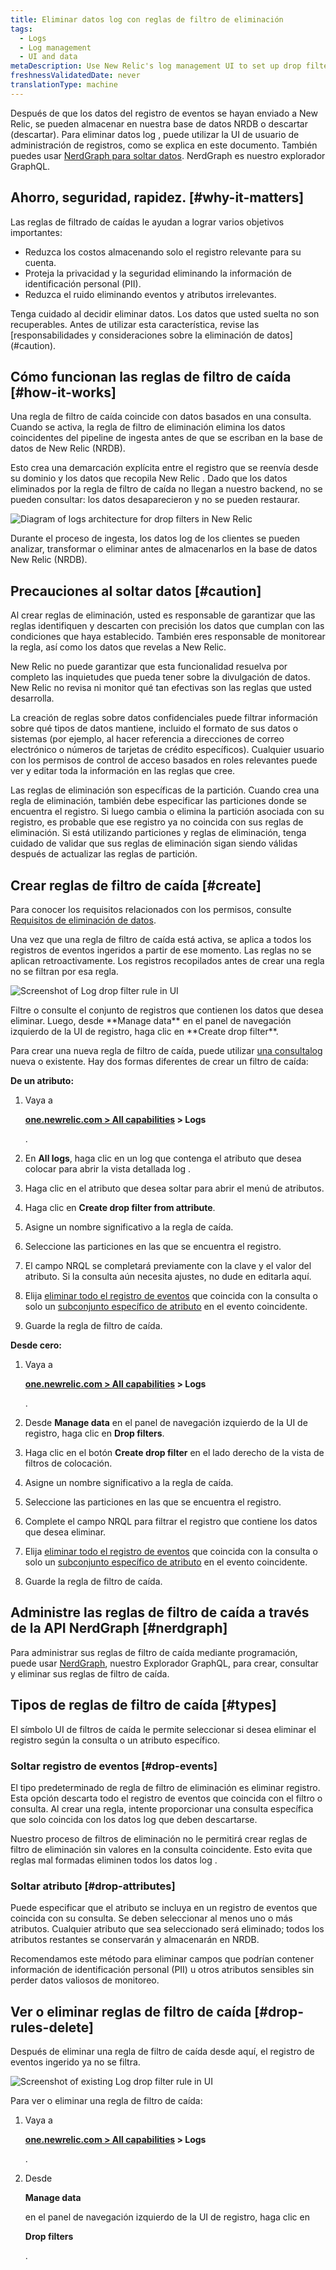 ```yaml
---
title: Eliminar datos log con reglas de filtro de eliminación
tags:
  - Logs
  - Log management
  - UI and data
metaDescription: Use New Relic's log management UI to set up drop filter rules for dropping specific types of log data.
freshnessValidatedDate: never
translationType: machine
---
```





Después de que los datos del registro de eventos se hayan enviado a New Relic, se pueden almacenar en nuestra base de datos NRDB o descartar (descartar). Para eliminar datos log , puede utilizar la UI de usuario de administración de registros, como se explica en este documento. También puedes usar [NerdGraph para soltar datos](/docs/accounts/accounts/data-management/drop-data-using-nerdgraph). NerdGraph es nuestro explorador GraphQL.

## Ahorro, seguridad, rapidez. [#why-it-matters]

Las reglas de filtrado de caídas le ayudan a lograr varios objetivos importantes:

* Reduzca los costos almacenando solo el registro relevante para su cuenta.
* Proteja la privacidad y la seguridad eliminando la información de identificación personal (PII).
* Reduzca el ruido eliminando eventos y atributos irrelevantes.

<Callout variant="caution">
  Tenga cuidado al decidir eliminar datos. Los datos que usted suelta no son recuperables. Antes de utilizar esta característica, revise las [responsabilidades y consideraciones sobre la eliminación de datos](#caution).
</Callout>

## Cómo funcionan las reglas de filtro de caída [#how-it-works]

Una regla de filtro de caída coincide con datos basados en una consulta. Cuando se activa, la regla de filtro de eliminación elimina los datos coincidentes del pipeline de ingesta antes de que se escriban en la base de datos de New Relic (NRDB).

Esto crea una demarcación explícita entre el registro que se reenvía desde su dominio y los datos que recopila New Relic . Dado que los datos eliminados por la regla de filtro de caída no llegan a nuestro backend, no se pueden consultar: los datos desaparecieron y no se pueden restaurar.

<img
  title="Logs architecture for drop filters in New Relic"
  alt="Diagram of logs architecture for drop filters in New Relic"
  src={logsIngestPipeline}
/>

<figcaption>
  Durante el proceso de ingesta, los datos log de los clientes se pueden analizar, transformar o eliminar antes de almacenarlos en la base de datos New Relic (NRDB).
</figcaption>

## Precauciones al soltar datos [#caution]

Al crear reglas de eliminación, usted es responsable de garantizar que las reglas identifiquen y descarten con precisión los datos que cumplan con las condiciones que haya establecido. También eres responsable de monitorear la regla, así como los datos que revelas a New Relic.

New Relic no puede garantizar que esta funcionalidad resuelva por completo las inquietudes que pueda tener sobre la divulgación de datos. New Relic no revisa ni monitor qué tan efectivas son las reglas que usted desarrolla.

La creación de reglas sobre datos confidenciales puede filtrar información sobre qué tipos de datos mantiene, incluido el formato de sus datos o sistemas (por ejemplo, al hacer referencia a direcciones de correo electrónico o números de tarjetas de crédito específicos). Cualquier usuario con los permisos de control de acceso basados en roles relevantes puede ver y editar toda la información en las reglas que cree.

<Callout variant="caution">
  Las reglas de eliminación son específicas de la partición. Cuando crea una regla de eliminación, también debe especificar las particiones donde se encuentra el registro. Si luego cambia o elimina la partición asociada con su registro, es probable que ese registro ya no coincida con sus reglas de eliminación. Si está utilizando particiones y reglas de eliminación, tenga cuidado de validar que sus reglas de eliminación sigan siendo válidas después de actualizar las reglas de partición.
</Callout>

## Crear reglas de filtro de caída [#create]

Para conocer los requisitos relacionados con los permisos, consulte [Requisitos de eliminación de datos](/docs/data-apis/manage-data/drop-data-using-nerdgraph#requirements).

Una vez que una regla de filtro de caída está activa, se aplica a todos los registros de eventos ingeridos a partir de ese momento. Las reglas no se aplican retroactivamente. Los registros recopilados antes de crear una regla no se filtran por esa regla.

<img
  title="Log drop filter rule"
  alt="Screenshot of Log drop filter rule in UI"
  src={logsDropFilterSelection1}
/>

<figcaption>
  Filtre o consulte el conjunto de registros que contienen los datos que desea eliminar. Luego, desde <DoNotTranslate>**Manage data**</DoNotTranslate> en el panel de navegación izquierdo de la UI de registro, haga clic en <DoNotTranslate>**Create drop filter**</DoNotTranslate>.
</figcaption>

Para crear una nueva regla de filtro de caída, puede utilizar [una consultalog ](/docs/logs/new-relic-logs/ui-data/query-syntax-logs)nueva o existente. Hay dos formas diferentes de crear un filtro de caída:

**De un atributo:**

1. Vaya a

   <DoNotTranslate>**[one.newrelic.com > All capabilities](https://one.newrelic.com/all-capabilities) > Logs**</DoNotTranslate>

   .

2. En **All logs**, haga clic en un log que contenga el atributo que desea colocar para abrir la vista detallada log .

3. Haga clic en el atributo que desea soltar para abrir el menú de atributos.

4. Haga clic en **Create drop filter from attribute**.

5. Asigne un nombre significativo a la regla de caída.

6. Seleccione las particiones en las que se encuentra el registro.

7. El campo NRQL se completará previamente con la clave y el valor del atributo. Si la consulta aún necesita ajustes, no dude en editarla aquí.

8. Elija [eliminar todo el registro de eventos](#drop-events) que coincida con la consulta o solo un [subconjunto específico de atributo](#drop-attributes) en el evento coincidente.

9. Guarde la regla de filtro de caída.

**Desde cero:**

1. Vaya a

   <DoNotTranslate>**[one.newrelic.com > All capabilities](https://one.newrelic.com/all-capabilities) > Logs**</DoNotTranslate>

   .

2. Desde **Manage data** en el panel de navegación izquierdo de la UI de registro, haga clic en **Drop filters**.

3. Haga clic en el botón **Create drop filter** en el lado derecho de la vista de filtros de colocación.

4. Asigne un nombre significativo a la regla de caída.

5. Seleccione las particiones en las que se encuentra el registro.

6. Complete el campo NRQL para filtrar el registro que contiene los datos que desea eliminar.

7. Elija [eliminar todo el registro de eventos](#drop-events) que coincida con la consulta o solo un [subconjunto específico de atributo](#drop-attributes) en el evento coincidente.

8. Guarde la regla de filtro de caída.

## Administre las reglas de filtro de caída a través de la API NerdGraph [#nerdgraph]

Para administrar sus reglas de filtro de caída mediante programación, puede usar [NerdGraph](/docs/accounts/accounts/data-management/drop-data-using-nerdgraph), nuestro Explorador GraphQL, para crear, consultar y eliminar sus reglas de filtro de caída.

## Tipos de reglas de filtro de caída [#types]

El símbolo UI de filtros de caída le permite seleccionar si desea eliminar el registro según la consulta o un atributo específico.

### Soltar registro de eventos [#drop-events]

El tipo predeterminado de regla de filtro de eliminación es eliminar registro. Esta opción descarta todo el registro de eventos que coincida con el filtro o consulta. Al crear una regla, intente proporcionar una consulta específica que solo coincida con los datos log que deben descartarse.

Nuestro proceso de filtros de eliminación no le permitirá crear reglas de filtro de eliminación sin valores en la consulta coincidente. Esto evita que reglas mal formadas eliminen todos los datos log .

### Soltar atributo [#drop-attributes]

Puede especificar que el atributo se incluya en un registro de eventos que coincida con su consulta. Se deben seleccionar al menos uno o más atributos. Cualquier atributo que sea seleccionado será eliminado; todos los atributos restantes se conservarán y almacenarán en NRDB.

<Callout variant="tip">
  Recomendamos este método para eliminar campos que podrían contener información de identificación personal (PII) u otros atributos sensibles sin perder datos valiosos de monitoreo.
</Callout>

## Ver o eliminar reglas de filtro de caída [#drop-rules-delete]

Después de eliminar una regla de filtro de caída desde aquí, el registro de eventos ingerido ya no se filtra.

<img
  title="Log drop filter rule"
  alt="Screenshot of existing Log drop filter rule in UI"
  src={logsDropFilterView}
/>

Para ver o eliminar una regla de filtro de caída:

1. Vaya a

   <DoNotTranslate>**[one.newrelic.com > All capabilities](https://one.newrelic.com/all-capabilities) > Logs**</DoNotTranslate>

   .

2. Desde

   <DoNotTranslate>**Manage data**</DoNotTranslate>

   en el panel de navegación izquierdo de la UI de registro, haga clic en

   <DoNotTranslate>**Drop filters**</DoNotTranslate>

   .